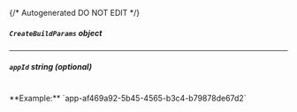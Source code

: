 {/* Autogenerated DO NOT EDIT  */}

##### `CreateBuildParams` _object_

<Collapsible openLabel={Labels.showProperties} closeLabel={Labels.hideProperties}>
  <CreateBuildParams />
</Collapsible>

---
##### `appId` _string (optional)_
<br/>
**Example:** `app-af469a92-5b45-4565-b3c4-b79878de67d2`

